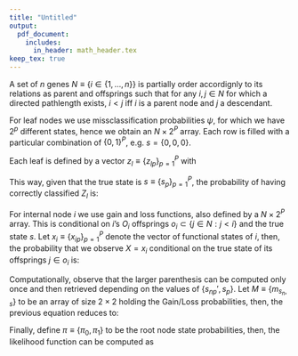 ```yaml
---
title: "Untitled"
output:
  pdf_document:
    includes:
      in_header: math_header.tex
keep_tex: true
---
```


A set of $n$ genes $N \equiv \{i \in \{1,\dots,n\}\}$ is partially order accordignly to its relations as parent and offsprings such that for any $i,j \in N$ for which a directed pathlength exists, $i<j$ iff $i$ is a parent node and $j$ a descendant.

For leaf nodes we use missclassification probabilities $\psi$, for which we have
$2^p$ different states, hence we obtain an $N\times 2^P$ array. Each row is filled with a particular combination of $\{0,1\}^P$, e.g. $s = \{0,0,0\}$.

Each leaf is defined by a vector $z_l\equiv\{z_{lp}\}_{p=1}^P$ with 

\begin{equation}
z_{lp} = \left\{
\begin{array}{ll}
1 & \mbox{if the function }p\mbox{ is active}\\
0 & \mbox{if the function }p\mbox{ is not active}\\
9 & \mbox{if we don't have information }
\end{array}\right.
\end{equation}

This way, given that the true state is $s\equiv\{s_p\}_{p=1}^P$, the probability of having correctly classified $Z_l$ is:

\begin{equation}
\Psi_{ss'} = \Prcond{Z=s'}{S=s} = \left\{
\begin{array}{ll}
\prod_p\{\psi_p^\isone{s_{lp}'=s_{lp}}(1-\psi_p)^\isone{s_{lp}'\neq s_{lp}}\} & \mbox{if }s_{lp}'\neq 9 \\
1 & \mbox{otherwise}
\end{array}
\right.
\end{equation}

For internal node $i$ we use gain and loss functions, also defined by a $N\times 2^P$ array. This is conditional on $i$'s $O_i$ offsprings $o_i\subset\{j\in N:j<i\}$ and the true state $s$. Let $x_i\equiv\{x_{ip}\}_{p=1}^P$ denote the vector of functional states of $i$, then, the probability that we observe $X=x_i$ conditional on the true state of its offsprings $j\in o_i$ is:

 
\begin{equation}
\Pr{\mu, \psi}_{n,s}  = \prod_{o_n} \sum_{s_n'} \Psi_{s_n's'}
\prod_p \left(\left[\underbrace{\mu_0^\isone{s_{np}'}}_{\mbox{Gain}}\underbrace{(1-\mu_0)^\isone{\neg s_{np}'}}_{\mbox{No gain}}\right]^\isone{\neg s_p}\times
  \left[\underbrace{\mu_1^\isone{\neg s_{np}'}}_{\mbox{Loss}}\underbrace{(1-\mu_1)^\isone{s_{np}'}}_{\mbox{No Loss}}\right]^\isone{s_p}\right)
  \end{equation}

Computationally, observe that the larger parenthesis can be computed only once and then retrieved depending on the values of $\{s_{np}',s_p\}$. Let $M\equiv\{m_{s_n,s}\}$ to be an array of size $2\times 2$ holding the Gain/Loss probabilities, then, the previous equation reduces to:

\begin{equation}
\Pr{\mu, \psi}_{n,s}  = \prod_{o_n} \sum_{s_n'} \Psi_{s_n's'}
\prod_p m_{s_{np}', s}
\end{equation}

Finally, define $\pi\equiv\{\pi_0,\pi_1\}$ to be the root node state probabilities, then, the likelihood function can be computed as

\begin{equation}
L(\pi,\mu,\Psi) = \sum_s \pi_s \Pr{\mu, \psi}_{n,s}
\end{equation}
